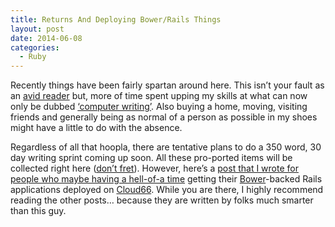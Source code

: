 ```yaml
---
title: Returns And Deploying Bower/Rails Things
layout: post
date: 2014-06-08
categories:
  - Ruby
---
```


Recently things have been fairly spartan around here. This isn’t your fault as an [avid reader][1] but, more of time spent upping my skills at what can now only be dubbed [‘computer writing’][2]. Also buying a home, moving, visiting friends and generally being as normal of a person as possible in my shoes might have a little to do with the absence.

Regardless of all that hoopla, there are tentative plans to do a 350 word, 30 day writing sprint coming up soon. All these pro-ported items will be collected right here ([don’t fret][3]). However, here’s a [post that I wrote for people who maybe having a hell-of-a time][6] getting their [Bower][4]-backed Rails applications deployed on [Cloud66][5]. While you are there, I highly recommend reading the other posts… because they are written by folks much smarter than this guy.

[1]: http://cloudbacon.com/2011/12/19/People-Can-Not-Read
[2]: #
[3]: https://gimmebar.com/view/50730705aac422613b000001/big
[4]: http://bower.io/
[5]: https://www.cloud66.com/
[6]: http://blog.godynamo.com/
